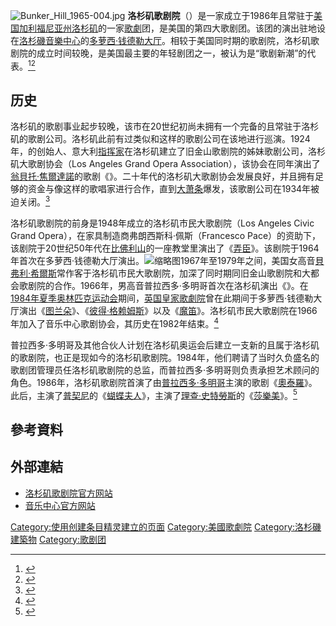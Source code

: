 [[File:Bunker_Hill_1965-004.jpg|thumb]]
'''洛杉矶歌剧院'''（{{lang-en|Los Angeles Opera}}）是一家成立于1986年且常驻于[[美国|美国]][[加利福尼亚州|加利福尼亚州]][[洛杉矶|洛杉矶]]的一家[[歌劇|歌劇]]团，是美国的第四大歌剧团。该团的演出驻地设在[[洛杉磯音樂中心|洛杉磯音樂中心]]的[[多萝西·钱德勒大厅|多萝西·钱德勒大厅]]。相较于美国同时期的歌剧院，洛杉矶歌剧院的成立时间较晚，是美国最主要的年轻剧团之一，被认为是“歌剧新潮”的代表。<ref>{{cite web |title=LA OPERA |url=https://www.musiccenter.org/visit/Resident-Companies/LA-Opera/ |website=The Music Center |accessdate=2021-03-24 |archive-date=2021-01-25 |archive-url=https://web.archive.org/web/20210125165125/https://www.musiccenter.org/visit/Resident-Companies/LA-Opera/ |dead-url=no }}</ref><ref>{{cite news |author1=Mark Swed |title=L.A. Opera warms up for national stage |url=https://www.latimes.com/archives/la-xpm-2003-feb-02-ca-swed2-story.html |accessdate=2021-03-24 |work=LA Times |date=Feb 2, 2003}}</ref>

== 历史 ==
洛杉矶的歌剧事业起步较晚，该市在20世纪初尚未拥有一个完备的且常驻于洛杉矶的歌剧公司。洛杉矶此前有过类似{{link-en|艾比、舍弗尔和格劳|Abbey, Schoeffel and Grau}}和{{link-en|圣卡洛歌剧院公司|San Carlo Opera Company}}这样的歌剧公司在该地进行巡演。1924年，{{link-en|旧金山歌剧院|San Francisco Opera}}的创始人、意大利[[指挥家|指挥家]]{{link-en|葛塔诺·麦若拉|Gaetano Merola}}在洛杉矶建立了旧金山歌剧院的姊妹歌剧公司，洛杉矶大歌剧协会（Los Angeles Grand Opera Association），该协会在同年演出了[[翁貝托·焦爾達諾|翁貝托·焦爾達諾]]的歌剧《{{link-en|安德烈·谢尼埃|Andrea Chénier}}》。二十年代的洛杉矶大歌剧协会发展良好，并且拥有足够的资金与像{{link-en|尼侬·凡琳|Ninon Vallin}}这样的歌唱家进行合作，直到[[大萧条|大萧条]]爆发，该歌剧公司在1934年被迫关闭。<ref>{{cite news |author1=Karen Bacellar |title=A History of Opera in Los Angeles |url=https://www.kcet.org/shows/artbound/a-history-of-opera-in-los-angeles |accessdate=2021-03-24 |work=KCET |date=May 30, 2017 |archive-date=2020-09-02 |archive-url=https://web.archive.org/web/20200902214100/https://www.kcet.org/shows/artbound/a-history-of-opera-in-los-angeles |dead-url=no }}</ref>

洛杉矶歌剧院的前身是1948年成立的洛杉矶市民大歌剧院（Los Angeles Civic Grand Opera），在家具制造商弗朗西斯科·佩斯（Francesco Pace）的资助下，该剧院于20世纪50年代在[[比佛利山|比佛利山]]的一座教堂里演出了《[[弄臣_(歌劇)|弄臣]]》。该剧院于1964年首次在多萝西·钱德勒大厅演出。[[File:LA_Opera_Chandler_Pavilion_auditorium.jpg|缩略图]]1967年至1979年之间，美国女高音[[貝弗利·希爾斯|貝弗利·希爾斯]]常作客于洛杉矶市民大歌剧院，加深了同时期同旧金山歌剧院和大都会歌剧院的合作。1966年，男高音普拉西多·多明哥首次在洛杉矶演出《{{link-en|唐·罗德里戈|Don Rodrigo}}》。在[[1984年夏季奥林匹克运动会|1984年夏季奥林匹克运动会]]期间，[[英国|英国]][[皇家歌劇院|皇家歌劇院]]曾在此期间于多萝西·钱德勒大厅演出《[[图兰朵|图兰朵]]》、《[[彼得·格赖姆斯|彼得·格赖姆斯]]》以及《[[魔笛|魔笛]]》。洛杉矶市民大歌剧院在1966年加入了音乐中心歌剧协会，其历史在1982年结束。<ref>{{cite web |author1=Jenna Simeonov |title=THE SCENE COMPANIES LOS ANGELES OPERA |url=https://www.schmopera.com/scene/companies/los-angeles-opera/ |website=SCHMOPERA |accessdate=2021-03-24 |archive-date=2021-01-20 |archive-url=https://web.archive.org/web/20210120064424/https://www.schmopera.com/scene/companies/los-angeles-opera/ |dead-url=no }}</ref>

普拉西多·多明哥及其他合伙人计划在洛杉矶奥运会后建立一支新的且属于洛杉矶的歌剧院，也正是现如今的洛杉矶歌剧院。1984年，他们聘请了当时久负盛名的歌剧团管理员{{link-en|彼得·海明斯|Peter Hemmings}}任洛杉矶歌剧院的总监，而普拉西多·多明哥则负责承担艺术顾问的角色。1986年，洛杉矶歌剧院首演了由[[普拉西多·多明哥|普拉西多·多明哥]]主演的歌剧《[[奧泰羅|奧泰羅]]》。此后，{{link-en|利昂娜·米切尔|Leona Mitchell}}主演了[[普契尼|普契尼]]的《[[蝴蝶夫人|蝴蝶夫人]]》，{{link-en|玛利亚·尤茵|Maria Ewing}}主演了[[理查·史特勞斯|理查·史特勞斯]]的《[[莎樂美_(歌劇)|莎樂美]]》。<ref>{{cite web |title=A short history of LA Opera |url=https://www.laopera.org/about-us/our-story/?gclid=Cj0KCQjwo-aCBhC-ARIsAAkNQiva8Aj0WtjcCmPlnvgFivvJsdh0Aka5_89il3tBn5I6Pr-J0D4kWtAaAlpuEALw_wcB&gclsrc=aw.ds |website=LA Opera |accessdate=2021-03-24}}</ref>

== 參考資料 ==
{{Reflist|2}}

== 外部連結 ==
* [https://www.laopera.org/ 洛杉矶歌剧院官方网站] {{Wayback|url=https://www.laopera.org/ |date=20210417055111 }}
* [http://www.musiccenter.org/ 音乐中心官方网站] {{Wayback|url=http://www.musiccenter.org/ |date=20200417043453 }}

[[Category:使用创建条目精灵建立的页面|Category:使用创建条目精灵建立的页面]]
[[Category:美國歌劇院|Category:美國歌劇院]]
[[Category:洛杉磯建築物|Category:洛杉磯建築物]]
[[Category:歌剧团|Category:歌剧团]]